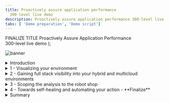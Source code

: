 ```yaml
---
title: Proactively assure application performance
  300-level live demo
description: Proactively assure application performance 300-level live demo
tabs: [ 'Demo preparation', 'Demo script']
---
```


  <span>
    FINALIZE TITLE Proactively Assure Application Performance <br/> 300-level live demo
  </span> );

![banner](./images/Incident-Resolution-300-Script.jpg)

<span id="place1"></span>

<details>
<summary>Introduction</summary>
<br/>

Safron Home Robots (SHR) improves our clients’ quality of life by selling innovative robots to help with mundane household chores. Sales and client interactions are conducted digitally with a robot-shop branded e-commerce site, one of multiple online storefronts for our diversified brands. To optimize infrastructure costs, all of SHR’s lines-of-business share a highly virtualized on-prem infrastructure based on Kubernetes and vSphere. Promotions have been successful from a revenue perspective, but short lead times and unpredictable load patterns make managing application performance manually a very challenging and risky exercise. IT Ops' current approach of oversizing physical resources is not sustainable - and user-experience complaints typically mention congestion (during the sales process? checkout?) from a lack of adequate resources.

<br/>
To address these concerns, we will learn how Instana and Turbonomic work together, enabling IT Ops to proactively assure application performance in an increasingly-complex hybrid, multi-cloud deployment environments.<br/>
<br/>

Instana is an enterprise observability platform with broad capabilities, providing deep application awareness and intelligence. It ingests all performance metrics, traces all requests, and profiles every process, and it also has the capabilities needed to make observability work for the enterprise.

<br/>

Turbonomic is an enterprise Application Resource Management (ARM) platform. It analyzes data from sources such as Application Performance Management (APM) tools like DynaTrace, AppDynamics, and New Relic, as well as workload controllers like vCenter, and public cloud controllers like Azure and AWS. It leverages a sophisticated AI-engine to provide deep infrastructure resource analytics, ensuring applications always get the resources required to perform. Finally, it generates fully automatable actions to improve performance.

<br/>

In this demo, we will: <br/>
• Use Instana to discover the various business applications and get a quick view of their overall health <br/>
• See how Turbonomic leverages the information from Instana and other workload controllers to provide recommendations for application performance and resource optimization <br/>
• Discover how Turbonomic recommendations can be *automatically* executed via defined automation policies, removing the need for human intervention. After the requisite level of trust is established, these policies enable the system to proactively take remedial actions when appropriate

<br/>

(Printer-ready PDF of demo script <a href="./NEW PDF HERE.pdf" target="_blank" rel="noreferrer">here</a>) (PENDING FINALIZATION OF SCRIPT)

<br/>

**[Go to top](#place1)**

</details>

<details>

<summary>1 - Visualizing your environment</summary>

<br/>

| **1.1** | **Navigate to the Anomaly Generator and input sources** |
| :--- | :--- |
| **Actions** | Navigate to **Instana** <br/><br/>Click **Applications** in the left-hand sidebar menu |
| **Narration** | This is a list of all our business applications, which we are monitoring with Instana. Instana has full-stack discoverability capabilities and an ability to trace every request end-to-end. This makes it easy to track each application’s health and performance. We can quickly see key information for each business application, including the number of calls, latency, and the erroneous call rate. |
| **Screenshot** | <br/> ![Step 1.1](./images/step_1-1.png) |

| **1.2** | **Verify which hosts the app runs on** |
| :--- | :--- |
| **Actions** | Click on **Robot Shop**<br/><br/>Then click the **Stack** button to see the dropdown<br/><br/>Click **Infrastructure** to see the hosts that Robot Shop runs on |
| **Narration** | To accelerate our strategic digital transformation, our company has embraced cloud native architecture. Applications are build based on microservices and deployed to a Kubernetes-based infrastructure. Many lines of business deploy to and share a common infrastructure. This means that a node might have parts of multiple and different business applications on it. For example, our Robot Shop application has components running on two different nodes, or “hosts” as they are known in Instana. When one application suddenly has an increase in workload, it can affect our others as well. |
| **Screenshot** | <br/> ![Step 1.2](./images/step_1-2.png) |

| **1.3** | **Shared deployment infrastructure** |
| :--- | :--- |
| **Actions** | Click on the **worker2** host<br/><br/>On worker2’s summary screen, click the **Stack** button to see the dropdown<br/><br/>Click **Application** to see the other applications with components on worker2 |
| **Narration** | Looking at one of the hosts, worker2, we can see that it has components of four different applications running on it. |
| **Screenshot** | <br/> ![Step 1.3](./images/step_1-3.png) |

<br/><br/>

**[Go to top](#place1)**

</details>

<details>

<summary>2 - Gaining full stack visibility into your hybrid and multicloud environments</summary>

<br/>

| **2.1** | **Explore the visualization of configuartion and operational data** |
| :--- | :--- |
| **Action** | Navigate to the **Turbonomic** Home Page's **Global View**<br/><br/>Examine **Global Supply Chain**<br/><br/>Hover over the **Supply Chain**<br/><br/>Click **Virtual Machines Entity** in Supply Chain |
| **Narration** | Let’s take a step back to understand our application infrastructure before we look closer at the Robot Shop app.<br/><br/>Older applications were deployed to isolated environments, but modern apps are deployed to a highly shared, increasingly dense virtualized hybrid and multi-cloud environment. It's essential to have a complete view since resourcing decisions in one area will naturally impact another.<br/><br/>Turbonomic ingests configuration and operational data from various targets, like Instana, and combines all the information it has discovered into a common data model, representing it as a Supply Chain.<br/><br/>The Supply Chain serves as an informative graphical organizer of the various entities in the IT estate. It also shows the implicit dynamic relationships, from the application to its underlying infrastructure dependencies.<br/><br/>This quick visualization provides incredibly valuable information to the IT Ops teams, bridging the communication gap that often exists between the application owners and the infrastructure teams.<br/><br/>Now, let’s explore the Supply Chain in a bit more detail:<br/><br/>Starting right at the top you have the Business Applications. Note that this environment consists of 63 business applications. There are 544 key business transactions and 1000 services that are part of this estate. The top three layers are called LOGICAL layers – they do not consume physical resources. The services are deployed to physical resources like JVMs or Operating Systems processes that run in a container or VM.<br/><br/>Going down the Supply Chain you can see the components that build up the lower layers of the application stack – including Database Servers, Storage Volumes and Hosts among others.<br/><br/>Going even further down the stack you can see how the virtualized resources could be part of the Virtual Data Center or part of a public Cloud region and availability zone.<br/><br/>Each circle in the supply chain represents a logical or physical entity. The number inside is the count of the number of entities of this type. The ring color of each entry indicates the percentage of pending actions:<br/><br/> • Green shows percentage of entities that have NO pending actions.<br/>• Yellow shows entities that have efficiency pending actions<br/>• Red shows entities that have critical performance pending actions.<br/><br/>Hover over the entity type to get actual counts of pending actions.<br/><br/>The arrow from one entry to another indicates the flow of resource consumption. For example – a VM consumes resources from hosts and storage. You can see this environment consists of 972 Virtual Machines. Clicking on an Entity Type will bring you to a detailed view into those entities.<br/><br/>Internally, the supply chain model is key to the optimization analytics that Turbonomic performs on the environment. It models each entity in the environment as part of an economic model in which some resources are buyers, and some are sellers. Each resource is allocated a budget and Turbonomic continually assesses the supply and demand of resources. If something is in short supply, its price goes up. This dynamic adjustment, using a market-based approach, means that Turbonomic can find the most efficient use of resources given performance needs and constraints. |
| **Screenshot** | <br/> ![Step 2.1](./images/step_1-3.png) |
<br/><br/>

| **2.2** | **Discover which top business applications require attention** |
| :--- | :--- |
| **Action** | On the Turbonomic home page, go to **Top Business Applications**</br/><br/>???? clarity here: Navigate to Turbonomic home page<br/><br/>On the left, click on **Show All** |
| **Narration** | Now let’s take a step back and review our application infrastructure.<br/><br/>Turbonomic uses the environment information discovered by Instana and other sources, including other APM tools like DynaTrace, AppDynamics and New Relic to construct the first 4 layers of the Supply Chain.<br/><br/>The Top Business Applications Chart here shows the Top Business Applications that need your attention.<br/><br/>A Business Application is a logical grouping of Business Transactions. Business Transactions use underlying services to complete their task. Services are deployed to Application Components that provide the runtime capabilities that enable a Service perform its designed function.<br/><br/>Note that these two charts point out specific Applications and Transactions where there are SLO violations and where Average Response Times are trending in the wrong direction. |
| **Screenshots** | <br/> ![Step 2.2.1](./images/step_2-2(1).png) <br/>![Step 2.2.2](./images/step_2-2(2).png) |
<br/><br/>

| **2.3** | **On-prem global optimization** |
| :--- | :--- |
| **Action** | Click the **On Prem** tab near the top of the screen |
| **Narration** | The Supply Chain now shows only the entities that are On Prem (1). The Cloud resources are obviously excluded.<br/><br/>The Top Cluster chart lists the most utilized clusters. The cluster-specific recommended actions appear alongside the respective cluster.<br/><br/>Let’s take a look at the Host Optimized Improvements chart. These are across several hundred VMs – 761 in this case. The chart compares the current utilization with a future state if all the suggested Pending Actions are executed.<br/><br/>If these actions are executed the resulting goal will be an environment with much more equitable load distribution across all the VMs in the estate. This results in better application performance and lowers the risk of resource congestion. These recommendations are executed in a dynamic environment, at scale and in real time. all executed in accordance with the pre-defined compliance policies. |
| **Screenshot** | <br/> ![Step 2.3](./images/step_2-3.png) |
<br/><br/>

| **2.4** | **Analyze the Performance Recommendations – View Pending Actions** |
| :--- | :--- |
| **Action** | Select the **On Prem** tab at the top<br/><br/>Click **Show all** at bottom of **Pending Actions** widget |
| **Narration** | Turbonomic is continually assessing the environment and using the supply and demand model to optimize. Since it is connected to Instana it is also aware of the real-time health and performance of the business applications. Turbonomic makes recommendations for changes in four categories:<br/><br/>1. those that are needed to assure performance<br/>2. those that will improve efficiency<br/>3. those that will prevent possible future problems<br/>4. those that are for compliance purposes<br/><br/>Performance recommendations are listed first, because they’re most critical. Turbonomic is telling us that making these changes will maintain our desired quality of service.<br/><br/>To examine the Top Performance **Resize** recommendation suggested, first enable the **New View**. Then **Add FILTER* * and set Action Category Performance **Apply**. |
| **Screenshots** | <br/> ![Step 2.2.1](./images/step_2-4(1).png)<br/>![Step 2.2.2](./images/step_2-4(2).png) <br/>![Step 2.2.3](./images/step_2-4(3).png) <br/> ![Step 2.2.4](./images/step_2-4(4).png) <br/> ![Step 2.2.5](./images/step_2-4(5).png) <br/> ![Step 2.2.6](./images/step_2-4(6).png) |
<br/><br/>

<br/><br/>

**[Go to top](#place1)**

</details>

<details>

<summary>3 - Scoping the analysis to the robot shop</summary>

<br/>

| **3.1** | **Scope to the robot shop supply chain** |
| :--- | :--- |
| **Action** | Scroll down to an action that recommends scaling a virtual machine<br/><br/>Click the arrow on far right to expand details |
| **Narration** | Now that we have a wholistic picture by exploring the Global View, let's zoom into our Robot Shop app. This is called **Scoping** in Turbonomic, and allows you to focus on the subset of the workloads that we care about.<br/><br/>Clicking on the Robot Shop App renders a **Scoped view** – which now shows the Supply Chain specific to Robot Shop:<br/><br/>This provides us a quick picture of the overall health of Robot Shop.<br/><br/>1. Pending Actions – shows all the pending actions for this App<br/>2. Health – How many entities have risks, and how critical the risks are<br/>3. Optimized Improvements – Compare before and after executing the suggested actions<br/>4.Capacity and Usage – Shows utilization as a percentage (%) of the capacity currently in use<br/>5. Multiple Resources – Shows the utilization over time of various resources by current entities<br/>6. Top Entities – Lists Top Consumer entities in the current scope<br/><br/>BXF – Explain Business Apps + Bus Transactions + Services – Logical versus Physical In this case Since it is connected to Instana it is also aware of the real-time health and performance of the business applications. |
| **Screenshots** | <br/> ![Step 3.1.1](./images/step_3-1(1).png) <br/> ![Step 3.1.2](./images/step_3-1(2).png)  |

| **3.2** | **Examine a Recommended Performance Action - Resize** |
| :--- | :--- |
| **Action** | From **Pending Actions** chart, click **Resize up VMEM for Virtual Machine appdstress01.demo.turbonomic.com from 512 MB to 1.5 GB**<br/><br/>Under the **Resize Actions** panel, click on **Details** |
| **Narration** | Let’s examine the recommendations in the Pending Actions chart. Click on the **Resize up VMEM for Virtual Machine appdstress01.demo.turbonomic.com from 512 MB to 1.5 GB** action. Then, click on the **Details** option under Resize Actions.<br/><br/>Turbonomics analytics presents a **VMEM Percentile and Avg. Utilization** graph plotting virtual memory (VMEM) data over the last 30 days. It points to a potential memory congestion issue and suggests upsizing the physical memory capacity from 512 MB to 1.5 GB.<br/><br/>Taking the suggested action will relieve the current stress on the virtual memory and reduce the average virtual memory utilization from 96% to 32%. |
| **Screenshot** | <br/> ![Step 3.2.1](./images/step_3-2(1).png) <br/> ![Step 3.2.2](./images/step_3-2(2).png) <br/> ![Step 3.2.3](./images/step_3-2(3).png) |

| **3.3** | **TITLE NEEDED** |
| :--- | :--- |
| **Action** | Click on the arrow at the far right to collapse details<br/><br/>Click **filter** in upper right<br/><br/>Choose **Action Category** in the first dropdown<br/><br/>Then choose **Efficiency Improvement** in the third dropdown<br/><br/>Click **Apply**<br/><br/>Type “move container pod” into the search bar and press enter |
| **Narration** | Now that we’ve looked at the actions that will help maintain our desired performance level, let’s look at some of the actions that will help improve efficiency. These actions aren’t quite as critical from a performance perspective, but they are very important from a cost-savings and optimization perspective.<br/><br/>Here we can see several actions related to moving container pods to different nodes. Turbonomic gives us a summary explanation for why it is making the recommendations – and here it’s saying that we can consolidate workloads on fewer nodes than we currently have by suspending the “worker2” node and moving its containers to other nodes. This way we can improve efficiency and reduce the number of underutilized nodes that we have.<br/><br/>Again, if we had admin privileges in this demo environment we could execute the actions directly from Turbonomic. |
| **Screenshot** | <br/> ![Step 3.2](./images/step_3-3.png) |

| **3.4** | **REPEATS STEP 3.3** |
| :--- | :--- |
| **Action** | same as 3.3 |
| **Narration** | same as 3.3 &nbsp; &nbsp; &nbsp; &nbsp; &nbsp; &nbsp; &nbsp; &nbsp; &nbsp; &nbsp; &nbsp; &nbsp; &nbsp; &nbsp; &nbsp; &nbsp; &nbsp; &nbsp; &nbsp; &nbsp; &nbsp; &nbsp; &nbsp; &nbsp; &nbsp; &nbsp;&nbsp; &nbsp; &nbsp; &nbsp; &nbsp; &nbsp; &nbsp; &nbsp; &nbsp; &nbsp; &nbsp; &nbsp; &nbsp; &nbsp; &nbsp; &nbsp; &nbsp; &nbsp; &nbsp; &nbsp; &nbsp; &nbsp; &nbsp; &nbsp; &nbsp; &nbsp;&nbsp; &nbsp; &nbsp; &nbsp; &nbsp; &nbsp; &nbsp; &nbsp; &nbsp; &nbsp; &nbsp; &nbsp; &nbsp; &nbsp; &nbsp; &nbsp; &nbsp; &nbsp; &nbsp; &nbsp; &nbsp; &nbsp; &nbsp; &nbsp; &nbsp; &nbsp;&nbsp; &nbsp; &nbsp; &nbsp; &nbsp; &nbsp; &nbsp; &nbsp; &nbsp; &nbsp; &nbsp; &nbsp; &nbsp; &nbsp; &nbsp; &nbsp; &nbsp; &nbsp; &nbsp; &nbsp; &nbsp; &nbsp; &nbsp; &nbsp; &nbsp; &nbsp; &nbsp; &nbsp; &nbsp; &nbsp; &nbsp; &nbsp; &nbsp; &nbsp; &nbsp; &nbsp; &nbsp; &nbsp; &nbsp; &nbsp; &nbsp; &nbsp; &nbsp; &nbsp; &nbsp; &nbsp; &nbsp; &nbsp; &nbsp; &nbsp; &nbsp; &nbsp; &nbsp; &nbsp; &nbsp; &nbsp; &nbsp; &nbsp; &nbsp; &nbsp; &nbsp; &nbsp; &nbsp; &nbsp; &nbsp; &nbsp; &nbsp; &nbsp; &nbsp; &nbsp; &nbsp; &nbsp; &nbsp; &nbsp; &nbsp; &nbsp; &nbsp; &nbsp; &nbsp; &nbsp; &nbsp; &nbsp; &nbsp; &nbsp; &nbsp; &nbsp; &nbsp; &nbsp; &nbsp; &nbsp; &nbsp; &nbsp; &nbsp; &nbsp; &nbsp; &nbsp; &nbsp; &nbsp; &nbsp; &nbsp; &nbsp; &nbsp; &nbsp; &nbsp; |
| **Screenshot** | <br/> ![Step 3.2](./images/step_3-3.png) |

<br/><br/>

**[Go to top](#place1)**

</details>

<details>

<summary>4 - Towards self-healing and automating your action - **Finalize** </summary>

<br/>

| **4.1** | **Execute Actions** |
| :--- | :--- |
| **Actions** | In the sidebar menu, click **Settings** |
| **Narration** | No narration provided &nbsp; &nbsp; &nbsp; &nbsp; &nbsp; &nbsp; &nbsp; &nbsp; &nbsp; &nbsp; &nbsp; &nbsp; &nbsp; &nbsp; &nbsp; &nbsp; &nbsp; &nbsp; &nbsp; &nbsp; &nbsp; &nbsp; &nbsp; &nbsp; &nbsp; &nbsp; &nbsp; &nbsp; &nbsp; &nbsp; &nbsp; &nbsp; &nbsp; &nbsp; &nbsp; &nbsp; &nbsp; &nbsp; &nbsp; &nbsp; &nbsp; &nbsp; &nbsp; &nbsp; &nbsp; &nbsp; &nbsp; &nbsp; &nbsp; &nbsp; &nbsp; &nbsp; &nbsp; &nbsp; &nbsp; &nbsp; &nbsp; &nbsp; &nbsp; &nbsp; &nbsp; &nbsp; &nbsp; &nbsp; &nbsp; &nbsp; &nbsp; &nbsp; &nbsp; &nbsp; &nbsp; &nbsp; &nbsp; &nbsp; &nbsp; &nbsp; &nbsp; &nbsp; &nbsp; &nbsp; &nbsp; &nbsp; &nbsp; &nbsp; &nbsp; &nbsp; &nbsp; &nbsp; &nbsp; &nbsp; &nbsp; &nbsp; &nbsp; &nbsp; &nbsp; &nbsp; &nbsp; &nbsp; &nbsp; &nbsp; &nbsp; &nbsp; &nbsp; &nbsp; &nbsp; &nbsp; &nbsp; &nbsp; &nbsp; &nbsp; &nbsp; &nbsp; &nbsp; &nbsp; &nbsp; &nbsp; &nbsp; &nbsp; &nbsp; &nbsp; &nbsp; &nbsp; &nbsp; &nbsp; &nbsp; &nbsp; &nbsp; &nbsp; &nbsp; &nbsp; &nbsp; &nbsp; &nbsp; &nbsp; &nbsp; &nbsp; &nbsp; &nbsp; &nbsp; &nbsp; &nbsp; &nbsp; &nbsp; &nbsp; &nbsp; &nbsp; &nbsp; &nbsp; &nbsp; &nbsp; &nbsp; &nbsp; &nbsp; &nbsp; &nbsp; &nbsp;|
| **Screenshots** | <br/> ![Step 4.1.1](./images/step_4-1(1).png) <br/> ![Step 4.1.2](./images/step_4-1(2).png) <br/> ![Step 4.1.3](./images/step_4-1(3).png) <br/> ![Step 4.1.4](./images/step_4-1(4).png) <br/> ![Step 4.1.5](./images/step_4-1(5).png) |

| **4.2** | **Automate Action Execution** |
| :--- | :--- |
| **Actions** | From the navigation bar, click **Settings**<br/><br/>From the navigator menu, click **Settings**<br/><br/>Select **Policies**, and click on **New Automation Policy**<br/><br/>For **Select Policy Type**, click **Application Component**<br/><br/>Configure an automation policy for Application Components by filling out the **Configure Application Component Policy** panel as follows: <br/>a. Enter a name for our policy: **Robot Shop App Components Policy**<br/>b. Under Automation and Orchestration, click on **Add Action** <br/><br/><br/>Populate the **Automation and Orchestration** panel as follows:<br/>c. For **Action Type**, select **ReSize-Up-Heap**, **ReSize-Down-Heap**, **ReSizeUp-Thread-Pool**, **ReSize-Down-Thread-Pool**, **ReSize-Down-Connections**, and **ReSize-Up-Connections** <br/>d. For **Action Generation**, select **Generate Actions**<br/>e. For **Action Acceptance**, select **Automatic**<br/><br/>f. You can optionally add an execution schedule. If you would like these actions to execute only during a pre-defined time window or day of the week, for example, then you can define those requirements in the execution schedule. Turbonomic will queue up the actions and perform them accordingly.<br/><br/>On the **Automation and Orchestration** panel, press **Submit**<br/><br/> Back on the **Configure Application Component Policy** panel, press **Save and apply** |
| **Narration** | ARM provides the full stack visibility as well as generating performance and efficiency recommendations to keep the applications healthy. The core value proposition of ARM is to take the action and proactively resolve and avoid emerging resource bottlenecks. If this is done successfully, the users will be satisfied, and the IT Ops teams will be happy as they have fewer alerts and tickets to respond to. <br/><br/>As we’ve seen earlier, the Pending Actions charts provides a list of actions that you can take to keep the system in a desired state. These include the recommended actions that you can execute via a given workload controller like a hypervisor or other means. You can view and execute the manual actions directly from the Turbonomic user interface. This is very convenient as it avoids jumping across tools and encountering associated process delays that require enlisting other tools and experts. <br/><br/>The ability to execute an action is certainly powerful. However, it would be ideal to execute as many actions as possible proactively and automatically, with no human intervention. Let’s explore how we can set up automation policies to do just that.<br/><br/>From the navigator menu, click **Settings**. Select **Policies**, and click on **New Automation Policy**. You can create automation policies for various entity types. Here, we will create an automation policy for the **Application Component** entity type. <br/><br/>For **Select Policy Type**, click on **Application Component**.<br/><br/>Now let’s configure an automation policy for Application Components by filling out the **Configure Application Component Policy** panel as follows: <br/><br/>Enter a name for our policy: **Robot Shop App Components Policy**.<br/><br/>Under Automation and Orchestration. Click on **Add Action**. <br/><br/>Populate the **Automation and Orchestration** panel as follows:<br/>• For **Action Type**, select **ReSize-Up-Heap**, **ReSize-Down-Heap**, **ReSizeUp-Thread-Pool**, **ReSize-Down-Thread-Pool**, **ReSize-Down-Connections**, and **ReSize-Up-Connections** <br/>• For **Action Generation**, select **Generate Actions**<br/>• For **Action Acceptance**, select **Automatic**.<br/><br/>You can optionally add an execution schedule. If you would like these actions to execute only during a pre-defined time window or day of the week, for example, then you can define those requirements in the execution schedule. Turbonomic will queue up the actions and perform them accordingly.<br/><br/>On the **Automation and Orchestration** panel, press **Submit**.<br/><br/> Back on the **Configure Application Component Policy** panel, press **Save and apply**. |
| **Screenshots** | <br/> ![Step 4.2.1](./images/step_4-2(1).png) <br/> ![Step 4.2.2](./images/step_4-2(2).png) <br/> ![Step 4.2.3](./images/step_4-2(3).png) <br/> ![Step 4.2.4](./images/step_4-2(4).png) <br/> ![Step 4.2.5](./images/step_4-2(5).png) |

<br/><br/>

**[Go to top](#place1)**

</details>

<details>

<summary>Summary</summary>

<br/>
Using Instana and Turbonomic, we were able to easily identify changes needed to maintain quality of service and improve efficiency for our multiple applications which include components running on AWS and OpenShift.

First, using Instana, we were able to discover the business applications and monitor their health.

Then, using Turbonomic, we got specific recommendations on how to assure performance and improve efficiency of our operations.

<br/><br/>

**[Go to top](#place1)**

</details>
